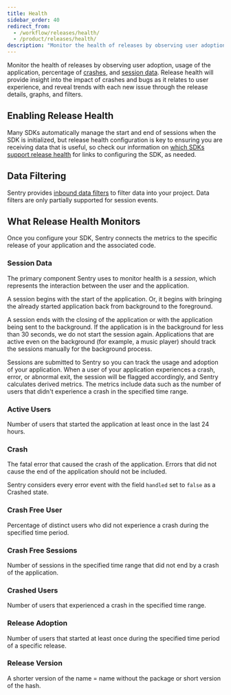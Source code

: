 ```yaml
---
title: Health
sidebar_order: 40
redirect_from:
  - /workflow/releases/health/
  - /product/releases/health/
description: "Monitor the health of releases by observing user adoption, usage of the application, percentage of crashes, and session data."
---
```


Monitor the health of releases by observing user adoption, usage of the application, percentage of [crashes](#crash), and [session data](#session-data). Release health will provide insight into the impact of crashes and bugs as it relates to user experience, and reveal trends with each new issue through the release details, graphs, and filters.

## Enabling Release Health

Many SDKs automatically manage the start and end of sessions when the SDK is initialized, but release health configuration is key to ensuring you are receiving data that is useful, so check our information on [which SDKs support release health](/product/releases/health/setup/) for links to configuring the SDK, as needed.

## Data Filtering

Sentry provides [inbound data filters](/product/error-monitoring/filtering/) to filter data into your project. Data filters are only partially supported for session events.

## What Release Health Monitors

Once you configure your SDK, Sentry connects the metrics to the specific release of your application and the associated code.

### Session Data

The primary component Sentry uses to monitor health is a _session_, which represents the interaction between the user and the application.

A session begins with the start of the application. Or, it begins with bringing the already started application back from background to the foreground.

A session ends with the closing of the application or with the application being sent to the background. If the application is in the background for less than 30 seconds, we do not start the session again. Applications that are active even on the background (for example, a music player) should track the sessions manually for the background process.

Sessions are submitted to Sentry so you can track the usage and adoption of your application. When a user of your application experiences a crash, error, or abnormal exit, the session will be flagged accordingly, and Sentry calculates derived metrics. The metrics include data such as the number of users that didn't experience a crash in the specified time range.

### Active Users

Number of users that started the application at least once in the last 24 hours.

### Crash

The fatal error that caused the crash of the application. Errors that did not cause the end of the application should not be included.

Sentry considers every error event with the field `handled` set to `false` as a Crashed state.

### Crash Free User

Percentage of distinct users who did not experience a crash during the specified time period.

### Crash Free Sessions

Number of sessions in the specified time range that did not end by a crash of the application.

### Crashed Users

Number of users that experienced a crash in the specified time range.

### Release Adoption

Number of users that started at least once during the specified time period of a specific release.

### Release Version

A shorter version of the name = name without the package or short version of the hash.
